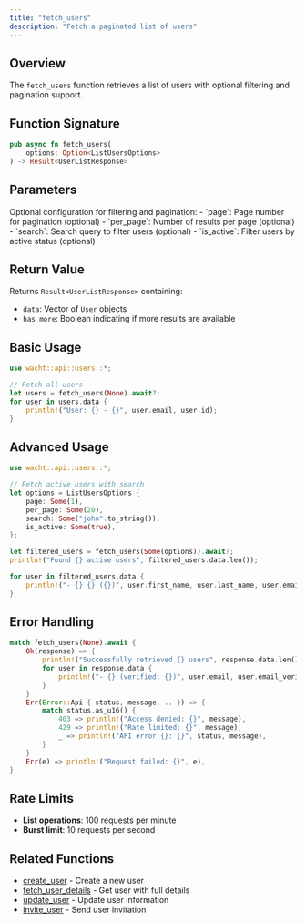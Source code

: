 ```yaml
---
title: "fetch_users"
description: "Fetch a paginated list of users"
---
```


## Overview

The `fetch_users` function retrieves a list of users with optional filtering and pagination support.

## Function Signature

```rust
pub async fn fetch_users(
    options: Option<ListUsersOptions>
) -> Result<UserListResponse>
```

## Parameters

<ParamField path="options" type="Option<ListUsersOptions>">
  Optional configuration for filtering and pagination:
  - `page`: Page number for pagination (optional)
  - `per_page`: Number of results per page (optional)
  - `search`: Search query to filter users (optional)
  - `is_active`: Filter users by active status (optional)
</ParamField>

## Return Value

Returns `Result<UserListResponse>` containing:
- `data`: Vector of `User` objects
- `has_more`: Boolean indicating if more results are available

## Basic Usage

```rust
use wacht::api::users::*;

// Fetch all users
let users = fetch_users(None).await?;
for user in users.data {
    println!("User: {} - {}", user.email, user.id);
}
```

## Advanced Usage

```rust
use wacht::api::users::*;

// Fetch active users with search
let options = ListUsersOptions {
    page: Some(1),
    per_page: Some(20),
    search: Some("john".to_string()),
    is_active: Some(true),
};

let filtered_users = fetch_users(Some(options)).await?;
println!("Found {} active users", filtered_users.data.len());

for user in filtered_users.data {
    println!("- {} {} ({})", user.first_name, user.last_name, user.email);
}
```

## Error Handling

```rust
match fetch_users(None).await {
    Ok(response) => {
        println!("Successfully retrieved {} users", response.data.len());
        for user in response.data {
            println!("- {} (verified: {})", user.email, user.email_verified);
        }
    }
    Err(Error::Api { status, message, .. }) => {
        match status.as_u16() {
            403 => println!("Access denied: {}", message),
            429 => println!("Rate limited: {}", message),
            _ => println!("API error {}: {}", status, message),
        }
    }
    Err(e) => println!("Request failed: {}", e),
}
```

## Rate Limits

- **List operations**: 100 requests per minute
- **Burst limit**: 10 requests per second

## Related Functions

- [create_user](create-user) - Create a new user
- [fetch_user_details](fetch-user-details) - Get user with full details
- [update_user](update-user) - Update user information
- [invite_user](invite-user) - Send user invitation
